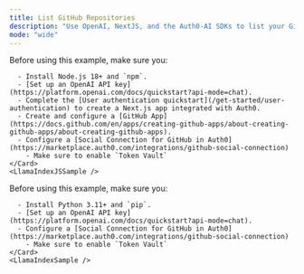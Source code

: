 ```yaml
---
title: List GitHub Repositories
description: "Use OpenAI, NextJS, and the Auth0-AI SDKs to list your GitHub repositores"
mode: "wide"
---
```



<Tabs>
  <Tab
    title="Next.js"
    icon="https://mintlify-assets.b-cdn.net/auth0/nextjs-svgrepo-com.svg"
  >
    <Card title="Prerequisites">
      Before using this example, make sure you:

      - Install Node.js 18+ and `npm`.
      - [Set up an OpenAI API key](https://platform.openai.com/docs/quickstart?api-mode=chat).
      - Complete the [User authentication quickstart](/get-started/user-authentication) to create a Next.js app integrated with Auth0.
      - Create and configure a [GitHub App](https://docs.github.com/en/apps/creating-github-apps/about-creating-github-apps/about-creating-github-apps).
      - Configure a [Social Connection for GitHub in Auth0](https://marketplace.auth0.com/integrations/github-social-connection)
        - Make sure to enable `Token Vault`
    </Card>
    <LlamaIndexJSSample />
  </Tab>
  <Tab
    title="FastAPI"
    icon="https://mintlify-assets.b-cdn.net/auth0/langchain.svg"
  >
    <Card title="Prerequisites">
      Before using this example, make sure you:

      - Install Python 3.11+ and `pip`.
      - [Set up an OpenAI API key](https://platform.openai.com/docs/quickstart?api-mode=chat).
      - Configure a [Social Connection for GitHub in Auth0](https://marketplace.auth0.com/integrations/github-social-connection)
        - Make sure to enable `Token Vault`
    </Card>
    <LlamaIndexSample />
  </Tab>
</Tabs>

<AccountLinking connectionLabel="GitHub" />
